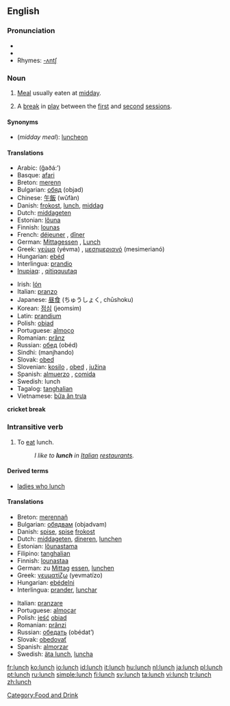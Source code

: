 {{see|Lunch}}
==English==

===Pronunciation===
*{{IPA|/lʌnʧ/}}
*{{audio|en-us-lunch.ogg|Audio (US)}}
*Rhymes: [[Rhymes:English:-ʌntʃ|-ʌntʃ]]

===Noun===
{{en-noun-reg-es}}

# [[Meal]] usually eaten at [[midday]].
# {{Cricket}} A [[break]] in [[play]] between the [[first session|first]] and [[second session|second]] [[session]]s.

====Synonyms====
* (''midday meal''): [[luncheon]]

====Translations====
{{trans-top|midday meal}}
*Arabic: {{ARchar|[[غذاء]]}} (ğaðá:’) {{m}}
*Basque: [[afari]]
*Breton: [[merenn]] {{f}}
*Bulgarian: [[обяд]] (objad) {{m}}
*Chinese: [[午飯]] (wǔfàn)
*Danish: [[frokost]], [[lunch#Danish|lunch]], [[middag]]
*Dutch: [[middageten]] {{n}}
*Estonian: [[lõuna]]
*Finnish: [[lounas]]
*French: [[déjeuner]] {{m}}, [[dîner]] {{m}} {{italbrac|Belgium - in this country "déjeuner" means "breakfast"}}
*German: [[Mittagessen]] {{n}}, [[Lunch]] {{m}}
*Greek: [[γεύμα]] (yévma) {{n}}, [[μεσημεριανό]] (mesimerianó) {{n}}
*Hungarian: [[ebéd]]
*Interlingua: [[prandio]]
*[[Inupiaq]]: {{Unicode|[[aiḷiłiq]]}}, [[qitiqquutaq]]
{{trans-mid}}
*Irish: [[lón]] {{m}}
*Italian: [[pranzo]] {{m}}
*Japanese: [[昼食]] (ちゅうしょく, chūshoku)
*Korean: [[점심]] (jeomsim)
*Latin: [[prandium]] {{n}}
*Polish: [[obiad]] {{m}}
*Portuguese: [[almoço]] {{m}}
*Romanian: [[prânz]] {{n}}
*Russian: [[обед]] (obéd) {{m}}
*Sindhi: {{SDchar|[[مانجھاندو]]}} (manjhando) {{m}}
*Slovak: [[obed]] {{m}}
*Slovenian: [[kosilo]] {{n}}, [[obed]] {{m}}, [[južina]] {{f}}
*Spanish: [[almuerzo]] {{m}} {{italbrac|Latin America}}, [[comida]] {{m}} {{italbrac|Spain - in this country, "almuerzo" means "mid morning snack" or "elevenses"}}
*Swedish: lunch {{c}}
*Tagalog: [[tanghalian]]
*Vietnamese: [[bữa ăn trưa]]
{{trans-bottom}}

'''cricket break'''

===Intransitive verb===
{{rfc-trverb|Intransitive verb}}
{{en-infl-reg-sibilant|lun|ch|}}

# To [[eat]] lunch.
#: ''I like to '''lunch''' in [[Italian]] [[restaurant]]s.''

====Derived terms====
*[[ladies who lunch]]

====Translations====
{{top}}
*Breton: [[merennañ]]
*Bulgarian: [[обядвам]] (objadvam)
*Danish: [[spise]], [[spise]] [[frokost]]
*Dutch: [[middageten]], [[dineren]], [[lunchen]]
*Estonian: [[lõunastama]]
*Filipino: [[tanghalian]]
*Finnish: [[lounastaa]]
*German: zu [[Mittag]] [[essen]], [[lunchen]]
*Greek: [[γευματίζω]] (yevmatízo)
*Hungarian: [[ebédelni]]
*Interlingua: [[prander]], [[lunchar]]
{{mid}}
*Italian: [[pranzare]]
*Portuguese: [[almoçar]]
*Polish: [[jeść]] [[obiad]] {{m}}
*Romanian: [[prânzi]]
*Russian: [[обедать]] (obédat’)
*Slovak: [[obedovať]]
*Spanish: [[almorzar]]
*Swedish: [[äta lunch]], [[luncha]]
{{bottom}}

[[Category:Food and Drink]]

[[fr:lunch]]
[[ko:lunch]]
[[io:lunch]]
[[id:lunch]]
[[it:lunch]]
[[hu:lunch]]
[[nl:lunch]]
[[ja:lunch]]
[[pl:lunch]]
[[pt:lunch]]
[[ru:lunch]]
[[simple:lunch]]
[[fi:lunch]]
[[sv:lunch]]
[[ta:lunch]]
[[vi:lunch]]
[[tr:lunch]]
[[zh:lunch]]